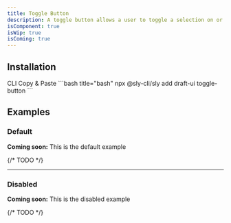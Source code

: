 ```yaml
---
title: Toggle Button
description: A toggle button allows a user to toggle a selection on or off, for example switching between two states or modes.
isComponent: true
isWip: true
isComing: true
---
```


## Installation

<Tabs>
  <TabList aria-label="Preview and Code Tabs">
      <Tab id="cli-install">CLI</Tab>
      <Tab id="manual-install">Copy & Paste</Tab>
  </TabList>
  <TabPanel id="cli-install" className="px-0 [&_pre]:my-0 [&_figure]:my-0">
    ```bash title="bash"
    npx @sly-cli/sly add draft-ui toggle-button
    ```
  </TabPanel>
  <TabPanel id="manual-install" className="px-0">
    <ComponentSource src="../../packages/ui/src/toggle-button.tsx" />
  </TabPanel>
</Tabs>

## Examples

### Default

**Coming soon:** This is the default example

{/* TODO */}

---

### Disabled

**Coming soon:** This is the disabled example

{/* TODO */}
